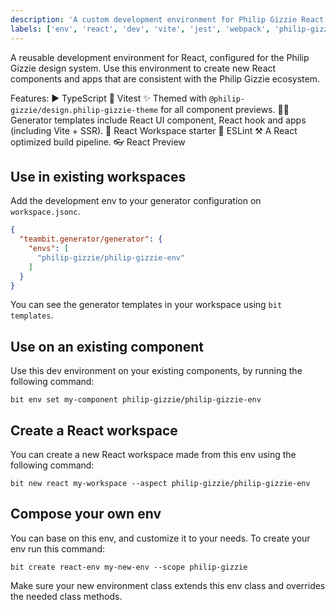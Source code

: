 ```yaml
---
description: 'A custom development environment for Philip Gizzie React components.'
labels: ['env', 'react', 'dev', 'vite', 'jest', 'webpack', 'philip-gizzie']
---
```


A reusable development environment for React, configured for the Philip Gizzie design system.
Use this environment to create new React components and apps that are consistent with the Philip Gizzie ecosystem.

Features:
▶️ TypeScript
🧪 Vitest
✨ Themed with `@philip-gizzie/design.philip-gizzie-theme` for all component previews.
🧑‍💻 Generator templates include React UI component, React hook and apps (including Vite + SSR).
🚀 React Workspace starter
🦋 ESLint
⚒️ A React optimized build pipeline.
👓 React Preview

## Use in existing workspaces

Add the development env to your generator configuration on `workspace.jsonc`.

```json
{
  "teambit.generator/generator": {
    "envs": [
      "philip-gizzie/philip-gizzie-env"
    ]
  }
}
```
You can see the generator templates in your workspace using `bit templates`.
## Use on an existing component
Use this dev environment on your existing components, by running the following command:
```
bit env set my-component philip-gizzie/philip-gizzie-env
```
## Create a React workspace
You can create a new React workspace made from this env using the following command:
```
bit new react my-workspace --aspect philip-gizzie/philip-gizzie-env
```
## Compose your own env
You can base on this env, and customize it to your needs. To create your env run this command:
```
bit create react-env my-new-env --scope philip-gizzie
```
Make sure your new environment class extends this env class and overrides the needed class methods.